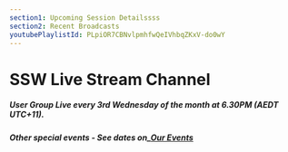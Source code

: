 ```yaml
---
section1: Upcoming Session Detailssss
section2: Recent Broadcasts
youtubePlaylistId: PLpiOR7CBNvlpmhfwQeIVhbqZKxV-do0wY
---
```


# SSW Live Stream Channel

##### User Group Live every 3rd Wednesday of the month at 6.30PM (AEDT UTC+11).

##### Other special events - See dates on\_[Our Events](https://www.ssw.com.au/ssw/Events/)
